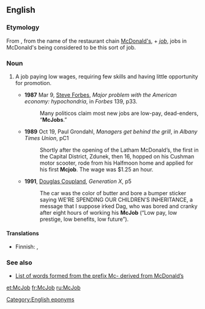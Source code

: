 ==English==
{{wikipedia}}

===Etymology===
From {{suffix|Mc|lang=en}}, from the name of the restaurant chain [[McDonald's]], + ''[[job]]'', jobs in McDonald's being considered to be this sort of job.

===Noun===
{{en-noun}}

# {{context|slang|pejorative|lang=en}} A job paying low wages, requiring few skills and having little opportunity for promotion.
#* '''1987''' Mar 9, [[w:Steve Forbes|Steve Forbes]], ''Major problem with the American economy: hypochondria'', in ''Forbes'' 139, p33.
#*: Many politicos claim most new jobs are low-pay, dead-enders, “'''McJobs'''.”
#* '''1989''' Oct 19, Paul Grondahl, ''Managers get behind the grill'', in ''Albany Times Union'', pC1
#*: Shortly after the opening of the Latham McDonald’s, the first in the Capital District, Zdunek, then 16, hopped on his Cushman motor scooter, rode from his Halfmoon home and applied for his first '''Mcjob'''. The wage was $1.25 an hour.
#* '''1991''', [[w:Douglas Coupland|Douglas Coupland]], ''Generation X'', p5
#*: The car was the color of butter and bore a bumper sticker saying WE’RE SPENDING OUR CHILDREN’S INHERITANCE, a message that I suppose irked Dag, who was bored and cranky after eight hours of working his '''McJob''' (“Low pay, low prestige, low benefits, low future”).

====Translations====
{{trans-top|low-paying, unskilled job}}
* Finnish: {{t|fi|paskaduuni}}, {{t|fi|hanttihomma}}
{{trans-mid}}
{{trans-bottom}}

===See also===
* [[w:McWords|List of words formed from the prefix Mc- derived from McDonald’s]]

[[Category:English eponyms]]
[[et:McJob]]
[[fr:McJob]]
[[ru:McJob]]